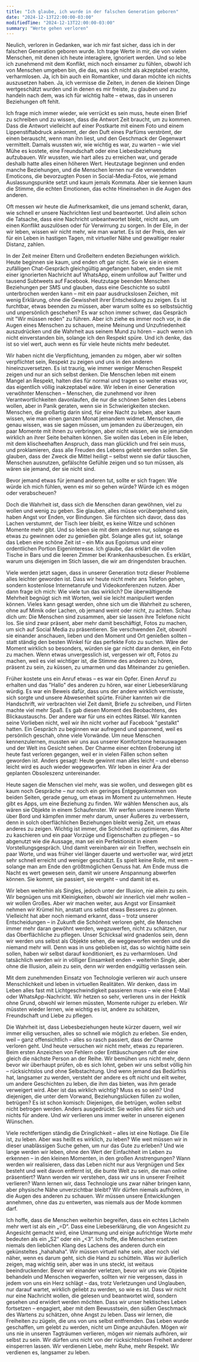 ```yaml
---
title: "Ich glaube, ich wurde in der falschen Generation geboren"
date: "2024-12-13T22:00:00-03:00"
modifiedTime: "2024-12-13T22:00:00-03:00"
summary: "Werte gehen verloren"
---
```


Neulich, verloren in Gedanken, war ich mir fast sicher, dass ich in der falschen Generation geboren wurde. Ich trage Werte in mir, die von vielen Menschen, mit denen ich heute interagiere, ignoriert werden. Und so lebe ich zunehmend mit dem Konflikt, mich noch einsamer zu fühlen, obwohl ich von Menschen umgeben bin, die das, was ich nicht als akzeptabel erachte, verharmlosen. Ja, ich bin auch ein Romantiker, und daran möchte ich nichts auszusetzen haben. Ja, ich vermisse die Zeiten, in denen die kleinen Dinge wertgeschätzt wurden und in denen es mir freiste, zu glauben und zu handeln nach dem, was ich für wichtig halte – etwas, das in unseren Beziehungen oft fehlt.

Ich frage mich immer wieder, wie verrückt es sein muss, heute einen Brief zu schreiben und zu wissen, dass die Antwort Zeit braucht, um zu kommen. Dass die Antwort vielleicht auf einer Postkarte mit einem Foto und einem Lippenstiftabdruck ankommt, der den Duft eines Parfüms verströmt, der einen berauscht, wenn man ihn liest, und den Geschmack der Gegenwart vermittelt. Damals wussten wir, wie wichtig es war, zu warten – wie viel Mühe es kostete, eine Freundschaft oder eine Liebesbeziehung aufzubauen. Wir wussten, wie hart alles zu erreichen war, und gerade deshalb hatte alles einen höheren Wert. Heutzutage beginnen und enden manche Beziehungen, und die Menschen lernen nur die verwendeten Emoticons, die bevorzugten Posen in Social-Media-Fotos, wie jemand Auslassungspunkte setzt und kaum jemals Kommata. Aber sie kennen kaum die Stimme, die echten Emotionen, das echte Hineinsehen in die Augen des anderen.

Oft messen wir heute die Aufmerksamkeit, die uns jemand schenkt, daran, wie schnell er unsere Nachrichten liest und beantwortet. Und allein schon die Tatsache, dass eine Nachricht unbeantwortet bleibt, reicht aus, um einen Konflikt auszulösen oder für Verwirrung zu sorgen. In der Eile, in der wir leben, wissen wir nicht mehr, wie man wartet. Es ist der Preis, den wir für ein Leben in hastigen Tagen, mit virtueller Nähe und gewaltiger realer Distanz, zahlen.

In der Zeit meiner Eltern und Großeltern endeten Beziehungen wirklich. Heute beginnen sie kaum, und enden oft gar nicht. So wie sie in einem zufälligen Chat-Gespräch gleichgültig angefangen haben, enden sie mit einer ignorierten Nachricht auf WhatsApp, einem unfollow auf Twitter und tausend Subtweets auf Facebook. Heutzutage beenden Menschen Beziehungen per SMS und glauben, dass eine Geschichte so subtil unterbrochen werden kann – mit ein paar ausdruckslosen Zeichen, mit wenig Erklärung, ohne die Gewissheit ihrer Entscheidung zu zeigen. Es ist furchtbar, etwas beenden zu müssen, aber warum sollte es so selbstsüchtig und unpersönlich geschehen? Es war schon immer schwer, das Gespräch mit "Wir müssen reden" zu führen. Aber ich ziehe es immer noch vor, in die Augen eines Menschen zu schauen, meine Meinung und Unzufriedenheit auszudrücken und die Wahrheit aus seinem Mund zu hören – auch wenn ich nicht einverstanden bin, solange ich den Respekt spüre. Und ich denke, das ist so viel wert, auch wenn es für viele heute nichts mehr bedeutet.

Wir haben nicht die Verpflichtung, jemanden zu mögen, aber wir sollten verpflichtet sein, Respekt zu zeigen und uns in den anderen hineinzuversetzen. Es ist traurig, wie immer weniger Menschen Respekt zeigen und nur an sich selbst denken. Die Menschen leben mit einem Mangel an Respekt, halten dies für normal und tragen so weiter etwas vor, das eigentlich völlig inakzeptabel wäre. Wir leben in einer Generation verwöhnter Menschen – Menschen, die zunehmend vor ihren Verantwortlichkeiten davonlaufen, die nur die schönen Seiten des Lebens wollen, aber in Panik geraten, wenn sie in Schwierigkeiten stecken. Menschen, die großartig darin sind, für eine Nacht zu leben, aber kaum wissen, wie man einen ganzen Monat jemandem widmet. Menschen, die genau wissen, was sie sagen müssen, um jemanden zu überzeugen, ein paar Momente mit ihnen zu verbringen, aber nicht wissen, wie sie jemanden wirklich an ihrer Seite behalten können. Sie wollen das Leben in Eile leben, mit dem klischeehaften Anspruch, dass man glücklich und frei sein muss, und proklamieren, dass alle Freuden des Lebens gelebt werden sollen. Sie glauben, dass der Zweck die Mittel heiligt – selbst wenn sie dafür täuschen, Menschen ausnutzen, gefälschte Gefühle zeigen und so tun müssen, als wären sie jemand, der sie nicht sind.

Bevor jemand etwas für jemand anderen tut, sollte er sich fragen: Wie würde ich mich fühlen, wenn es mir so gehen würde? Würde ich es mögen oder verabscheuen?

Doch die Wahrheit ist, dass sich die Menschen daran gewöhnen, viel zu wollen und wenig zu geben. Sie glauben, alles müsse vorübergehend sein, haben Angst vor Enden, vor Bindungen. Sie fürchten sich davor, dass das Lachen verstummt, der Tisch leer bleibt, es keine Witze und schönen Momente mehr gibt. Und so leben sie mit dem anderen nur, solange es etwas zu gewinnen oder zu genießen gibt. Solange alles gut ist, solange das Leben eine schöne Zeit ist – ein Mix aus Egoismus und einer ordentlichen Portion Eigeninteresse. Ich glaube, das erklärt die vollen Tische in Bars und die leeren Zimmer bei Krankenhausbesuchen. Es erklärt, warum uns diejenigen im Stich lassen, die wir am dringendsten brauchen.

Viele werden jetzt sagen, dass in unserer Generation trotz dieser Probleme alles leichter geworden ist. Dass wir heute nicht mehr ans Telefon gehen, sondern kostenlose Internetanrufe und Videokonferenzen nutzen. Aber dann frage ich mich: Wie viele tun das wirklich? Die überwältigende Mehrheit begnügt sich mit Worten, weil sie leicht manipuliert werden können. Vieles kann gesagt werden, ohne sich um die Wahrheit zu scheren, ohne auf Mimik oder Lachen, ob jemand weint oder nicht, zu achten. Schau dich um: Die Menschen sind zusammen, aber sie lassen ihre Telefone nicht los. Sie sind zwar präsent, aber mehr damit beschäftigt, Fotos zu machen, um sich auf Social Media zu präsentieren. Sie verschwenden Zeit, obwohl sie einander anschauen, lieben und den Moment und Ort genießen sollten – statt ständig den besten Winkel für das perfekte Foto zu suchen. Wäre der Moment wirklich so besonders, würden sie gar nicht daran denken, ein Foto zu machen. Wenn etwas unvergesslich ist, vergessen wir oft, Fotos zu machen, weil es viel wichtiger ist, die Stimme des anderen zu hören, präsent zu sein, zu küssen, zu umarmen und das Miteinander zu genießen.

Früher kostete uns ein Anruf etwas – es war ein Opfer. Einen Anruf zu erhalten und das "Hallo" des anderen zu hören, war einer Liebeserklärung würdig. Es war ein Beweis dafür, dass uns der andere wirklich vermisste, sich sorgte und unsere Abwesenheit spürte. Früher kannten wir die Handschrift, wir verbrachten viel Zeit damit, Briefe zu schreiben, und Flirten machte viel mehr Spaß. Es gab diesen Moment des Beobachtens, des Blickaustauschs. Der andere war für uns ein echtes Rätsel. Wir kannten seine Vorlieben nicht, weil wir ihn nicht vorher auf Facebook "gestalkt" hatten. Ein Gespräch zu beginnen war aufregend und spannend, weil es persönlich geschah, ohne viele Vorwände. Um neue Menschen kennenzulernen, mussten wir uns aus unserer Komfortzone herauswagen und der Welt ins Gesicht sehen. Der Charme einer echten Eroberung ist heute fast verloren gegangen, weil er in vielen Fällen schon selten geworden ist. Anders gesagt: Heute gewinnt man alles leicht – und ebenso leicht wird es auch wieder weggeworfen. Wir leben in einer Ära der geplanten Obsoleszenz untereinander.

Heute sagen die Menschen viel mehr, was sie wollen, und deswegen gibt es kaum noch Gespräche – nur noch ein geringes Entgegenkommen von beiden Seiten, gerade genug, um etwas im Moment zu unternehmen. Heute gibt es Apps, um eine Beziehung zu finden. Wir wählen Menschen aus, als wären sie Objekte in einem Schaufenster. Wir werfen unsere inneren Werte über Bord und kämpfen immer mehr darum, unser Äußeres zu verbessern, denn in solch oberflächlichen Beziehungen bleibt wenig Zeit, um etwas anderes zu zeigen. Wichtig ist immer, die Schönheit zu optimieren, das Alter zu kaschieren und ein paar Vorzüge und Eigenschaften zu pflegen – so abgenutzt wie die Aussage, man sei ein Perfektionist in einem Vorstellungsgespräch. Und damit vereinbaren wir ein Treffen, wechseln ein paar Worte, und was früher viel länger dauerte und wertvoller war, wird jetzt sehr schnell erreicht und weniger geschätzt. Es spielt keine Rolle, mit wem – solange man am Ende den größtmöglichen Genuss hat. Am Ende muss die Nacht es wert gewesen sein, damit wir unsere Anspannung abwerfen können. Sie kommt, sie passiert, sie vergeht – und damit ist es.

Wir leben weiterhin als Singles, jedoch unter der Illusion, nie allein zu sein. Wir begnügen uns mit Kleinigkeiten, obwohl wir innerlich viel mehr wollen – wir wollen Großes. Aber wir machen weiter, aus Angst vor Einsamkeit nehmen wir Krümel hin, anstatt uns selbst etwas Besseres zu gönnen. Vielleicht hat aber noch niemand erkannt, dass – trotz unserer Entscheidungen – in Zukunft die Schönheit verloren geht, die Menschen immer mehr daran gewöhnt werden, wegzuwerfen, nicht zu schätzen, nur das Oberflächliche zu pflegen. Unser Schicksal wird gnadenlos sein, denn wir werden uns selbst als Objekte sehen, die weggeworfen werden und die niemand mehr will. Denn was in uns geblieben ist, das so wichtig hätte sein sollen, haben wir selbst darauf konditioniert, es zu verharmlosen. Und tatsächlich werden wir in völliger Einsamkeit enden – weiterhin Single, aber ohne die Illusion, allein zu sein, denn wir werden endgültig verlassen sein.

Mit dem zunehmenden Einsatz von Technologie verlieren wir auch unsere Menschlichkeit und leben in virtuellen Realitäten. Wir denken, dass im Leben alles fast mit Lichtgeschwindigkeit passieren muss – wie eine E-Mail oder WhatsApp-Nachricht. Wir hetzen so sehr, verlieren uns in der Hektik ohne Grund, obwohl wir lernen müssten, Momente ruhiger zu erleben. Wir müssten wieder lernen, wie wichtig es ist, andere zu schätzen, Freundschaft und Liebe zu pflegen.

Die Wahrheit ist, dass Liebesbeziehungen heute kürzer dauern, weil wir immer eilig versuchen, alles so schnell wie möglich zu erleben. Sie enden, weil – ganz offensichtlich – alles so rasch passiert, dass der Charme verloren geht. Und heute versuchen wir nicht mehr, etwas zu reparieren. Beim ersten Anzeichen von Fehlern oder Enttäuschungen ruft der eine gleich die nächste Person an der Reihe. Wir bemühen uns nicht mehr, denn bevor wir überhaupt prüfen, ob es sich lohnt, geben wir uns selbst völlig hin – rücksichtslos und ohne Selbstachtung. Und wenn jemand das Bedürfnis hat, langsamer zu werden, versteht der andere es oft nicht und eilt weiter, um andere Geschichten zu leben, die ihm das bieten, was ihm gerade verweigert wird. Aber ist das wirklich wichtig? Muss es so sein? Und diejenigen, die unter dem Vorwand, Beziehungslücken füllen zu wollen, betrügen? Es ist schon komisch: Diejenigen, die betrügen, wollen selbst nicht betrogen werden. Anders ausgedrückt: Sie wollen alles für sich und nichts für andere. Und wir verlieren uns immer weiter in unseren eigenen Wünschen.

Viele rechtfertigen ständig die Dringlichkeit – alles ist eine Notlage. Die Eile ist, zu leben. Aber was heißt es wirklich, zu leben? Wie weit müssen wir in dieser unablässigen Suche gehen, um nur das Gute zu erleben? Und wie lange werden wir leben, ohne den Wert der Einfachheit im Leben zu erkennen – in den kleinen Momenten, in den großen Anstrengungen? Wann werden wir realisieren, dass das Leben nicht nur aus Vergnügen und Sex besteht und weit davon entfernt ist, die bunte Welt zu sein, die man online präsentiert? Wann werden wir verstehen, dass wir uns in unserer Freiheit verlieren? Wann lernen wir, dass Technologie uns zwar näher bringen kann, aber physische Nähe unverzichtbar bleibt? Wir dürfen niemals aufhören, in die Augen des anderen zu schauen. Wir müssen unsere Entwicklungen annehmen, ohne das zu entwerten, was niemals aus der Mode kommen darf.

Ich hoffe, dass die Menschen weiterhin begreifen, dass ein echtes Lächeln mehr wert ist als ein „=D“. Dass eine Liebeserklärung, die von Angesicht zu Angesicht gemacht wird, eine Umarmung und einige aufrichtige Worte mehr bedeuten als ein „S2“ oder ein „<3“. Ich hoffe, die Menschen ersetzen niemals den lieblichen Klang des Lachens des anderen durch ein gekünsteltes „hahahaha“. Wir müssen virtuell nahe sein, aber noch viel näher, wenn es darum geht, sich die Hand zu schütteln. Was wir äußerlich zeigen, mag wichtig sein, aber was in uns steckt, ist weitaus beeindruckender. Bevor wir einander verletzen, bevor wir uns wie Objekte behandeln und Menschen wegwerfen, sollten wir nie vergessen, dass in jedem von uns ein Herz schlägt – das, trotz Verletzungen und Unglauben, nur darauf wartet, wirklich geliebt zu werden, so wie es ist. Dass wir nicht nur eine Nachricht wollen, die gelesen und beantwortet wird, sondern gesehen und erwidert werden möchten. Dass wir unser hektisches Leben fortsetzen – engagiert, aber mit dem Bewusstsein, den süßen Geschmack des Wartens zu schätzen, ohne Angst zu leben. Dass wir lernen, die Freiheiten zu zügeln, die uns von uns selbst entfremden. Das Leben wurde geschaffen, um gelebt zu werden, nicht um Dinge anzuhäufen. Mögen wir uns nie in unseren Tagträumen verlieren, mögen wir niemals aufhören, wir selbst zu sein. Wir dürfen uns nicht von der rücksichtslosen Freiheit anderer einsperren lassen. Wir verdienen Liebe, mehr Ruhe, mehr Respekt. Wir verdienen es, langsamer zu leben.
